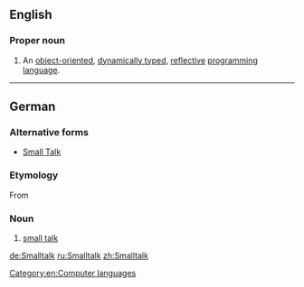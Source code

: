 ==English==
{{wikipedia}}

===Proper noun===
{{en-proper noun}}

# {{computing}} An [[object-oriented]], [[dynamically typed]], [[reflective]] [[programming language]].

[[Category:en:Computer languages]]

----

==German==

===Alternative forms===
* [[Small Talk]]

===Etymology===
From {{etyl|en|de}} {{term|small talk|lang=en}}

===Noun===
{{de-noun|g=m|g2=n||Smalltalks}}

# [[small talk]]

[[de:Smalltalk]]
[[ru:Smalltalk]]
[[zh:Smalltalk]]